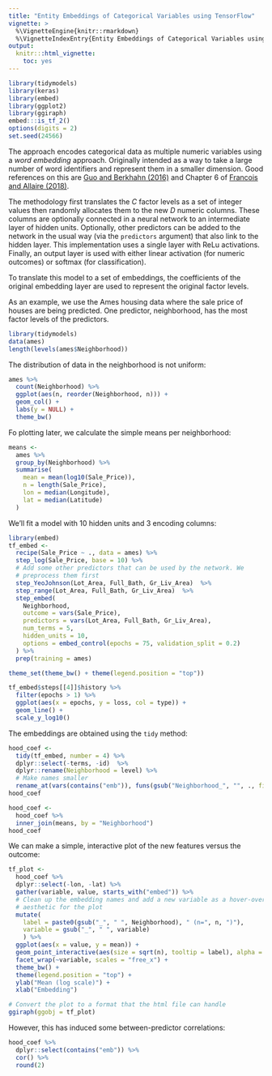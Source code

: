```yaml
---
title: "Entity Embeddings of Categorical Variables using TensorFlow"
vignette: >
  %\VignetteEngine{knitr::rmarkdown}
  %\VignetteIndexEntry{Entity Embeddings of Categorical Variables using TensorFlow}
output:
  knitr:::html_vignette:
    toc: yes
---
```



```r
library(tidymodels)
library(keras)
library(embed)
library(ggplot2)
library(ggiraph)
embed:::is_tf_2()
options(digits = 2)
set.seed(24566)
```

The approach encodes categorical data as multiple numeric variables using a _word embedding_ approach. Originally intended as a way to take a large number of word identifiers and represent them in a smaller dimension. Good references on this are [Guo and Berkhahn (2016)](https://arxiv.org/abs/1604.06737) and Chapter 6 of [Francois and Allaire (2018)](https://www.manning.com/books/deep-learning-with-r). 

The methodology first translates the _C_ factor levels as a set of integer values then randomly allocates them to the new _D_ numeric columns. These columns are optionally connected in a neural network to an intermediate layer of hidden units. Optionally, other predictors can be added to the network in the usual way (via the `predictors` argument) that also link to the hidden layer. This implementation uses a single layer with ReLu activations. Finally, an output layer is used with either linear activation (for numeric outcomes) or softmax (for classification).  

To translate this model to a set of embeddings, the coefficients of the original embedding layer are used to represent the original factor levels. 

As an example, we use the Ames housing data where the sale price of houses are being predicted. One predictor, neighborhood, has the most factor levels of the predictors. 

```r
library(tidymodels)
data(ames)
length(levels(ames$Neighborhood))
```

The distribution of data in the neighborhood is not uniform:

```r
ames %>%
  count(Neighborhood) %>%
  ggplot(aes(n, reorder(Neighborhood, n))) +
  geom_col() +
  labs(y = NULL) +
  theme_bw()
```

Fo plotting later, we calculate the simple means per neighborhood:

```r
means <- 
  ames %>%
  group_by(Neighborhood) %>%
  summarise(
    mean = mean(log10(Sale_Price)),
    n = length(Sale_Price),
    lon = median(Longitude),
    lat = median(Latitude)
  )
```

We'll fit a model with 10 hidden units and 3 encoding columns:

```r
library(embed)
tf_embed <- 
  recipe(Sale_Price ~ ., data = ames) %>%
  step_log(Sale_Price, base = 10) %>%
  # Add some other predictors that can be used by the network. We
  # preprocess them first
  step_YeoJohnson(Lot_Area, Full_Bath, Gr_Liv_Area)  %>%
  step_range(Lot_Area, Full_Bath, Gr_Liv_Area)  %>%
  step_embed(
    Neighborhood, 
    outcome = vars(Sale_Price),
    predictors = vars(Lot_Area, Full_Bath, Gr_Liv_Area),
    num_terms = 5, 
    hidden_units = 10, 
    options = embed_control(epochs = 75, validation_split = 0.2)
  ) %>% 
  prep(training = ames)

theme_set(theme_bw() + theme(legend.position = "top"))

tf_embed$steps[[4]]$history %>%
  filter(epochs > 1) %>%
  ggplot(aes(x = epochs, y = loss, col = type)) + 
  geom_line() + 
  scale_y_log10() 
```

The embeddings are obtained using the `tidy` method:

```r
hood_coef <- 
  tidy(tf_embed, number = 4) %>%
  dplyr::select(-terms, -id)  %>%
  dplyr::rename(Neighborhood = level) %>%
  # Make names smaller
  rename_at(vars(contains("emb")), funs(gsub("Neighborhood_", "", ., fixed = TRUE)))
hood_coef

hood_coef <- 
  hood_coef %>% 
  inner_join(means, by = "Neighborhood")
hood_coef
```


We can make a simple, interactive plot of the new features versus the outcome:

```r
tf_plot <- 
  hood_coef %>%
  dplyr::select(-lon, -lat) %>%
  gather(variable, value, starts_with("embed")) %>%
  # Clean up the embedding names and add a new variable as a hover-over/tool tip
  # aesthetic for the plot
  mutate(
    label = paste0(gsub("_", " ", Neighborhood), " (n=", n, ")"),
    variable = gsub("_", " ", variable)
    ) %>%
  ggplot(aes(x = value, y = mean)) + 
  geom_point_interactive(aes(size = sqrt(n), tooltip = label), alpha = .5) + 
  facet_wrap(~variable, scales = "free_x") + 
  theme_bw() + 
  theme(legend.position = "top") + 
  ylab("Mean (log scale)") + 
  xlab("Embedding")

# Convert the plot to a format that the html file can handle
ggiraph(ggobj = tf_plot)
```


However, this has induced some between-predictor correlations:

```r
hood_coef %>% 
  dplyr::select(contains("emb")) %>% 
  cor() %>%
  round(2)
```
